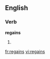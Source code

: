 ==English==

===Verb===
'''regains'''

# {{third-person singular of|[[regain]]}}

[[fr:regains]]
[[vi:regains]]